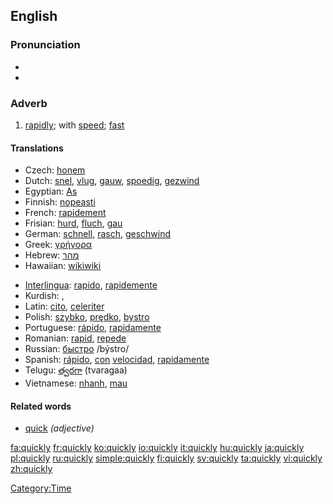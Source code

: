 ==English==

{{rank|step|turning|village|813|quickly|lie|supposed|original}}

===Pronunciation===
*{{IPA|/ˈkwɪkli/}}
*{{audio|en-us-quickly.ogg|Audio (US)}}

===Adverb===
{{en-adv}}

#[[rapidly]]; with [[speed]]; [[fast]]

====Translations====
{{top}}
*Czech: [[honem]]
*Dutch: [[snel]], [[vlug]], [[gauw]], [[spoedig]], [[gezwind]]
*Egyptian: [[As]]
*Finnish: [[nopeasti]]
*French: [[rapidement]]
*Frisian: [[hurd]], [[fluch]], [[gau]]
*German: [[schnell]], [[rasch]], [[geschwind]]
*Greek: [[γρήγορα]]
*Hebrew: [[מהר]]
*Hawaiian: [[wikiwiki]]
{{mid}}
*[[Interlingua]]: [[rapido]], [[rapidemente]]
*Kurdish: {{KUchar|[[به‌هه‌ڵه‌داوان]]}}, {{KUchar|[[به‌ په‌له‌وه‌]]}}
*Latin: [[cito]], [[celeriter]]
*Polish: [[szybko]], [[prędko]], [[bystro]]
*Portuguese: [[rápido]], [[rapidamente]]
*Romanian: [[rapid]], [[repede]]
*Russian: [[быстро]] /býstro/
*Spanish: [[rápido]], [[con]] [[velocidad]], [[rapidamente]]
*Telugu: [[త్వరగా]] (tvaragaa)
*Vietnamese: [[nhanh]], [[mau#Vietnamese|mau]]
{{bottom}}

====Related words====
*[[quick]] ''(adjective)''

[[Category:Time]]

[[fa:quickly]]
[[fr:quickly]]
[[ko:quickly]]
[[io:quickly]]
[[it:quickly]]
[[hu:quickly]]
[[ja:quickly]]
[[pl:quickly]]
[[ru:quickly]]
[[simple:quickly]]
[[fi:quickly]]
[[sv:quickly]]
[[ta:quickly]]
[[vi:quickly]]
[[zh:quickly]]